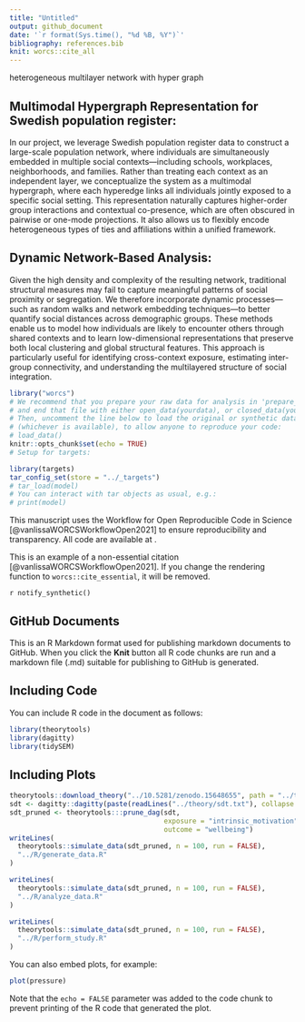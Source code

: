```yaml
---
title: "Untitled"
output: github_document
date: '`r format(Sys.time(), "%d %B, %Y")`'
bibliography: references.bib
knit: worcs::cite_all
---
```

heterogeneous multilayer network with hyper graph


## Multimodal Hypergraph Representation for Swedish population register:

In our project, we leverage Swedish population register data to construct a large-scale population network, where individuals are simultaneously embedded in multiple social contexts—including schools, workplaces, neighborhoods, and families. Rather than treating each context as an independent layer, we conceptualize the system as a multimodal hypergraph, where each hyperedge links all individuals jointly exposed to a specific social setting. This representation naturally captures higher-order group interactions and contextual co-presence, which are often obscured in pairwise or one-mode projections. It also allows us to flexibly encode heterogeneous types of ties and affiliations within a unified framework.

## Dynamic Network-Based Analysis:

Given the high density and complexity of the resulting network, traditional structural measures may fail to capture meaningful patterns of social proximity or segregation. We therefore incorporate dynamic processes—such as random walks and network embedding techniques—to better quantify social distances across demographic groups. These methods enable us to model how individuals are likely to encounter others through shared contexts and to learn low-dimensional representations that preserve both local clustering and global structural features. This approach is particularly useful for identifying cross-context exposure, estimating inter-group connectivity, and understanding the multilayered structure of social integration.

```r
library("worcs")
# We recommend that you prepare your raw data for analysis in 'prepare_data.R',
# and end that file with either open_data(yourdata), or closed_data(yourdata).
# Then, uncomment the line below to load the original or synthetic data
# (whichever is available), to allow anyone to reproduce your code:
# load_data()
knitr::opts_chunk$set(echo = TRUE)
# Setup for targets:

library(targets)
tar_config_set(store = "../_targets")
# tar_load(model)
# You can interact with tar objects as usual, e.g.:
# print(model)
```

This manuscript uses the Workflow for Open Reproducible Code in Science [@vanlissaWORCSWorkflowOpen2021] to ensure reproducibility and transparency. All code <!--and data--> are available at <SocDistRW>.

This is an example of a non-essential citation [@vanlissaWORCSWorkflowOpen2021]. If you change the rendering function to `worcs::cite_essential`, it will be removed.

<!--The function below inserts a notification if the manuscript is knit using synthetic data. Make sure to insert it after load_data().-->
`r notify_synthetic()`

## GitHub Documents

This is an R Markdown format used for publishing markdown documents to GitHub. When you click the **Knit** button all R code chunks are run and a markdown file (.md) suitable for publishing to GitHub is generated.

## Including Code

You can include R code in the document as follows:

```r
library(theorytools)
library(dagitty)
library(tidySEM)
```

## Including Plots
```r
theorytools::download_theory("../10.5281/zenodo.15648655", path = "../theory")
sdt <- dagitty::dagitty(paste(readLines("../theory/sdt.txt"), collapse = "\n"))
sdt_pruned <- theorytools:::prune_dag(sdt,
                                      exposure = "intrinsic_motivation",
                                      outcome = "wellbeing")
writeLines(
  theorytools::simulate_data(sdt_pruned, n = 100, run = FALSE),
  "../R/generate_data.R"
)

writeLines(
  theorytools::simulate_data(sdt_pruned, n = 100, run = FALSE),
  "../R/analyze_data.R"
)

writeLines(
  theorytools::simulate_data(sdt_pruned, n = 100, run = FALSE),
  "../R/perform_study.R"
)
```

You can also embed plots, for example:

```r
plot(pressure)
```

Note that the `echo = FALSE` parameter was added to the code chunk to prevent printing of the R code that generated the plot.
